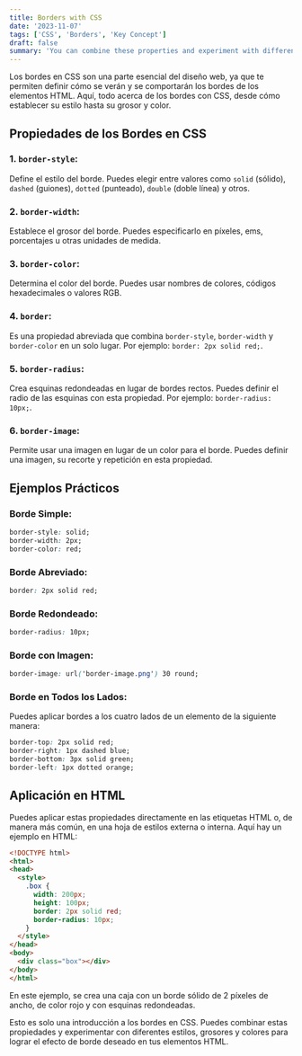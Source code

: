 ```yaml
---
title: Borders with CSS
date: '2023-11-07'
tags: ['CSS', 'Borders', 'Key Concept']
draft: false
summary: 'You can combine these properties and experiment with different styles, thicknesses and colors to achieve the desired border effect in your HTML elements'
---
```


Los bordes en CSS son una parte esencial del diseño web, ya que te permiten definir cómo se verán y se comportarán los bordes de los elementos HTML. Aquí, todo acerca de los bordes con CSS, desde cómo establecer su estilo hasta su grosor y color.

## Propiedades de los Bordes en CSS

### 1. `border-style`:
Define el estilo del borde. Puedes elegir entre valores como `solid` (sólido), `dashed` (guiones), `dotted` (punteado), `double` (doble línea) y otros.

### 2. `border-width`:
Establece el grosor del borde. Puedes especificarlo en píxeles, ems, porcentajes u otras unidades de medida.

### 3. `border-color`:
Determina el color del borde. Puedes usar nombres de colores, códigos hexadecimales o valores RGB.

### 4. `border`:
Es una propiedad abreviada que combina `border-style`, `border-width` y `border-color` en un solo lugar. Por ejemplo: `border: 2px solid red;`.

### 5. `border-radius`:
Crea esquinas redondeadas en lugar de bordes rectos. Puedes definir el radio de las esquinas con esta propiedad. Por ejemplo: `border-radius: 10px;`.

### 6. `border-image`:
Permite usar una imagen en lugar de un color para el borde. Puedes definir una imagen, su recorte y repetición en esta propiedad.

## Ejemplos Prácticos

### Borde Simple:
```css
border-style: solid;
border-width: 2px;
border-color: red;
```

### Borde Abreviado:
```css
border: 2px solid red;
```

### Borde Redondeado:
```css
border-radius: 10px;
```

### Borde con Imagen:
```css
border-image: url('border-image.png') 30 round;
```

### Borde en Todos los Lados:
Puedes aplicar bordes a los cuatro lados de un elemento de la siguiente manera:

```css
border-top: 2px solid red;
border-right: 1px dashed blue;
border-bottom: 3px solid green;
border-left: 1px dotted orange;
```

## Aplicación en HTML

Puedes aplicar estas propiedades directamente en las etiquetas HTML o, de manera más común, en una hoja de estilos externa o interna. Aquí hay un ejemplo en HTML:

```html
<!DOCTYPE html>
<html>
<head>
  <style>
    .box {
      width: 200px;
      height: 100px;
      border: 2px solid red;
      border-radius: 10px;
    }
  </style>
</head>
<body>
  <div class="box"></div>
</body>
</html>
```

En este ejemplo, se crea una caja con un borde sólido de 2 píxeles de ancho, de color rojo y con esquinas redondeadas.

Esto es solo una introducción a los bordes en CSS. Puedes combinar estas propiedades y experimentar con diferentes estilos, grosores y colores para lograr el efecto de borde deseado en tus elementos HTML.